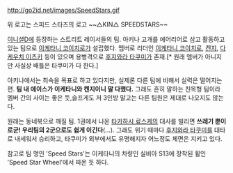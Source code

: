 http://go2id.net/images/SpeedStars.gif

위 로고는 스피드 스타즈의 로고 ~~△KIN△ SPEEDSTARS~~

[[이니셜D]]에 등장하는 스트리트 레이서들의 팀. 아키나 고개를 에어리어로 삼고 활동하고 있는 팀으로 [[이케타니 코이치로]]가 설립했다. 멤버로 리더인 [[이케타니 코이치로]], [[켄지]], [[다케우치 이츠키]] 등이 있으며 용병격으로 [[후지와라 타쿠미]]가 존재.[* 원래 멤버가 아니지만 사실상 배틀은 타쿠미가 다 한다.]

아키나에서는 최속을 목표로 하고 있다지만, 실제론 다른 팀에 비해서 실력은 떨어지는 편. '''팀 내 에이스가 이케타니와 켄지이니 말 다했다.''' 그래도 흔히 말하는 친목형 팀이라 멤버 간의 사이는 좋은 듯,슬프게도 저 3인방 말고는 다른 팀원은 제대로 나오지도 않는다.

원래는 동네북으로 깨질 팀. 1권에서 나온 [[타카하시 료스케]]의 대사를 빌리면 '''쓰레기 뿐이로군! 우리팀의 2군으로도 쉽게 이긴다'''(...). 그래도 위기 때마다 [[후지와라 타쿠미]]를 대타로 내세워서 승리하고, 타쿠미가 외부에서도 유명해지자 어느정도 체면은 지키고 있다.

참고로 팀 명인 'Speed Stars'는 이케타니의 차량인 실비아 S13에 장착된 휠인 'Speed Star Wheel'에서 따온 듯 하다.

